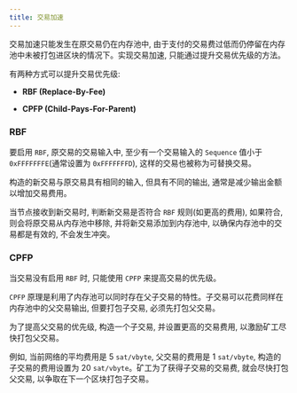 ```yaml
---
title: 交易加速
---
```


交易加速只能发生在原交易仍在内存池中, 由于支付的交易费过低而仍停留在内存池中未被打包进区块的情况下。实现交易加速, 只能通过提升交易优先级的方法。

有两种方式可以提升交易优先级:

- **RBF (Replace-By-Fee)**

- **CPFP (Child-Pays-For-Parent)**

### RBF

要启用 `RBF`, 原交易的交易输入中, 至少有一个交易输入的 `Sequence` 值小于 `0xFFFFFFFE`(通常设置为 `0xFFFFFFFD`), 这样的交易也被称为可替换交易。

构造的新交易与原交易具有相同的输入, 但具有不同的输出, 通常是减少输出金额以增加交易费用。

当节点接收到新交易时, 判断新交易是否符合 `RBF` 规则(如更高的费用), 如果符合, 则会将原交易从内存池中移除, 并将新交易添加到内存池中, 以确保内存池中的交易都是有效的, 不会发生冲突。

### CPFP

当交易没有启用 `RBF` 时, 只能使用 `CPFP` 来提高交易的优先级。

`CPFP` 原理是利用了内存池可以同时存在父子交易的特性。子交易可以花费同样在内存池中的父交易输出, 但要打包子交易, 必须先打包父交易。

为了提高父交易的优先级, 构造一个子交易, 并设置更高的交易费用, 以激励矿工尽快打包父交易。

例如, 当前网络的平均费用是 5 `sat/vbyte`, 父交易的费用是 1 `sat/vbyte`, 构造的子交易的费用设置为 20 `sat/vbyte`。矿工为了获得子交易的交易费, 就会尽快打包父交易, 以争取在下一个区块打包子交易。
